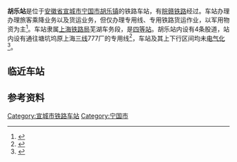 {{Infobox China railway station 
|车站名称 = 胡乐站
|图片 =201601胡乐站2Hule Station.JPG
|图片介绍 = 胡乐站站房和站台，现[[7101/7102次列车|8470次列车]]正在办理通勤旅客乘降业务
|车站拼音 = Hu Le Zhan
|英文名称= Hule Railway Station<ref>{{Cite web |url=http://news.sina.com.cn/o/2012-09-18/080725196193.shtml |title=铁道部:火车站名含"东西南北"统一改用拼音 |accessdate=2017-12-22 |archive-date=2017-07-30 |archive-url=https://web.archive.org/web/20170730073100/http://news.sina.com.cn/o/2012-09-18/080725196193.shtml |dead-url=no }}</ref><ref>{{cite journal |author=[[铁道部运输局|铁道部运输局]] |journal = 铁路客货运输专刊 |year=2012 |issue=4 |title = 关于明确铁路车站站名英文译法的通知 |id = 运营运调电[2012]1911号 |page = 6}}</ref>
|车站代码=31358<ref>{{cite book|author=铁道部电子计算技术中心, 铁道部运输局|title=铁路车站站名代码表：TMIS使用|publisher=中国铁道出版社|location=北京|year=1998|isbn=9787113030995|pages=62}}</ref>
|电报码 = VLH
|拼音码 = HLE
|车站位置 = [[安徽省|安徽省]][[宣城市|宣城市]][[宁国市|宁国市]][[胡乐镇|胡乐镇]]
|坐标 = {{Coord|30.347142|N|118.775637|E|format=dms|display=inline,title|type:railwaystation_region:CN}}
|归属 = [[上海铁路局|上海铁路局]][[芜湖车务段|芜湖车务段]]
|线路 = [[皖赣铁路|皖赣铁路]]
|车站等级 = 
|股道数目 = 3
|月台数目 = 2
|站台面 = 
}}

'''胡乐站'''是位于[[安徽省|安徽省]][[宣城市|宣城市]][[宁国市|宁国市]][[胡乐镇|胡乐镇]]的铁路车站，有[[皖赣铁路|皖赣铁路]]经过。车站办理办理旅客乘降业务以及货运业务，但仅办理专用线、专用铁路货运作业，以军用物资为主<ref name="12306info">{{Cite web |url=http://hyfw.12306.cn/hyinfo/action/FwcszsAction_index?type=1 |title=12306货运站点查询 上海铁路局 |accessdate=2016-01-23 |archive-date=2016-11-06 |archive-url=https://web.archive.org/web/20161106075157/http://hyfw.12306.cn/hyinfo/action/FwcszsAction_index?type=1 |dead-url=no }}</ref>。车站隶属[[上海铁路局|上海铁路局]]芜湖车务段，是[[四等站_(中铁)|四等站]]。胡乐站内设有4条股道，站内设有通往塘坑坞原上海[[三线建设|三线]]777厂的专用线<ref>{{cite web|title=宁国县志 一级目录:第十一篇　交通运输 二级目录:第一章　设施 第一节　路线|url=http://60.166.6.242:8080/was40/index_sz.jsp?rootid=5724&channelid=38653|publisher=安徽党史方志网|access-date=2019-04-21|archive-url=https://web.archive.org/web/20120623230907/http://60.166.6.242:8080/was40/index_sz.jsp?rootid=5724&channelid=38653|archive-date=2012-06-23|dead-url=yes}}</ref>，车站及其上下行区间均未[[电气化|电气化]]<ref>{{cite web|title=宁国县志 一级目录:第十一篇　交通运输 二级目录:第一章　设施 第四节　车站|url=http://60.166.6.242:8080/was40/detail?record=288&channelid=38653&back=-6|publisher=安徽党史方志网|access-date=2017-12-22|archive-url=https://web.archive.org/web/20171222162628/http://60.166.6.242:8080/was40/detail?record=288&channelid=38653&back=-6|archive-date=2017-12-22|dead-url=yes}}</ref>。

==临近车站==
{{start rail box|[[中国铁路|中国铁路]]}}
{{s-inop|[[甲路站|甲路]]|[[宣城站|宣城]]、[[芜湖站|芜湖]]方向}}
{{s-line|[[皖赣铁路|皖赣铁路]]<br />← 14km  胡乐站 9km →}}
{{s-inop|[[金沙站|金沙]]|[[黄山站_(安徽)|黄山]]、[[贵溪站|贵溪]]方向}}
{{end box}}

==参考资料==
{{commonscat|Hule Railway Station}}
{{reflist}}

{{皖赣铁路}}
[[Category:宣城市铁路车站|Category:宣城市铁路车站]]
[[Category:宁国市|Category:宁国市]]
